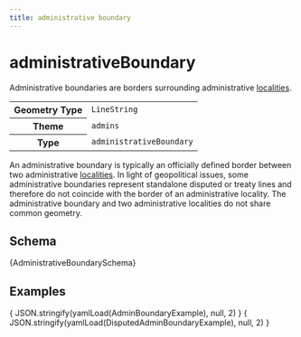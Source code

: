 ```yaml
---
title: administrative boundary
---
```



# administrativeBoundary

Administrative boundaries are borders surrounding administrative [localities](locality).

<table>
  <tr>
    <th>Geometry Type</th>
    <td><code>LineString</code></td>
  </tr>
  <tr>
    <th>Theme</th>
    <td><code>admins</code></td>
  </tr>
  <tr>
    <th>Type</th>
    <td><code>administrativeBoundary</code></td>
  </tr>
</table>

An administrative boundary is typically an officially defined border between two administrative [localities](locality). In light of geopolitical issues, some administrative boundaries represent standalone disputed or treaty lines and therefore do not coincide with the border of an administrative locality. The administrative boundary and two administrative localities do not share common geometry.

## Schema

<Tabs>
  <TabItem value="browsable" label="Browsable" default>
    <JSONSchemaViewer schema={ yamlLoad(AdministrativeBoundarySchema) } resolverOptions={ generateResolverOptions({remote: true, yamlBasePath: '/admins'})}/>
  </TabItem>
  <TabItem value="yaml" label="YAML" default>
    <CodeBlock language="jsx">{AdministrativeBoundarySchema}</CodeBlock>
  </TabItem>
</Tabs>

## Examples

<Tabs>
  <TabItem value="1" label="Administrative Boundary" default>
    <CodeBlock language="json">{ JSON.stringify(yamlLoad(AdminBoundaryExample), null, 2) }</CodeBlock>
  </TabItem>
  <TabItem value="2" label="Disputed Administrative Boundary" default>
    <CodeBlock language="json">{ JSON.stringify(yamlLoad(DisputedAdminBoundaryExample), null, 2) }</CodeBlock>
  </TabItem>
</Tabs>
